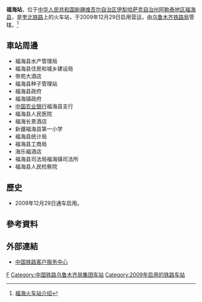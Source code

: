 {{Expand|time=2016-06-19T02:34:50+00:00}}
{{coord|47.12106|87.45929|display=title}}
{{Infobox China railway station
|车站名称 =福海站
|图片 = 
|图片介绍 = 
|车站拼音 = Fuhai
|英文名称 = Fuhai Railway Station
|车站代码 = 
|电报码 = FHR
|拼音码 = FHA
|车站位置 = [[新疆维吾尔自治区|新疆维吾尔自治区]][[伊犁哈萨克自治州|伊犁哈萨克自治州]][[阿勒泰地区|阿勒泰地区]][[福海县|福海县]]
|坐标 = 
|归属 = [[乌鲁木齐铁路局|乌鲁木齐铁路局]]
|线路 = [[奎北铁路|奎北铁路]]
|车站等级 = 
|月台数目 = 
|股道数目 = 
}}
'''福海站'''，位于[[中华人民共和国|中华人民共和国]][[新疆维吾尔自治区|新疆维吾尔自治区]][[伊犁哈萨克自治州|伊犁哈萨克自治州]][[阿勒泰地区|阿勒泰地区]][[福海县|福海县]]，是[[奎北铁路|奎北铁路]]上的火车站，于2009年12月29日启用营运，由[[乌鲁木齐铁路局|乌鲁木齐铁路局]]管辖。<ref>[http://search.huochepiao.com/huochezhan/jieshao/3630.htm 福海火车站介绍]</ref>
==車站周邊==
* 福海县水产管理局
* 福海县住房和城乡建设局
* 帝苑大酒店
* 福海县种子管理站
* 福海县政府
* 福海镇政府
* [[中国农业银行|中国农业银行]]福海县支行
* 福海县人民医院
* 福海长景酒店
* 新疆福海县第一小学
* 福海县统计局
* 福海县工商局
* 海乐福酒店
* 福海县司法局福海镇司法所
* 福海县人民检察院

==歷史==
* 2009年12月29日通车启用。
==參考資料==
{{reflist}}
==外部連結==
* [http://www.12306.cn/mormhweb/ 中国铁路客户服务中心] {{Wayback|url=http://www.12306.cn/mormhweb/ |date=20180205163941 }}
{{China-rail-stub}}
{{奎北铁路}}
[[Category:伊犁州铁路车站|F]]
[[Category:中国铁路乌鲁木齐局集团车站|Category:中国铁路乌鲁木齐局集团车站]]
[[Category:2009年启用的铁路车站|Category:2009年启用的铁路车站]]